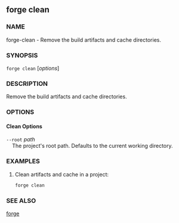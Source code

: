 
## forge clean

### NAME

forge-clean - Remove the build artifacts and cache directories.

### SYNOPSIS

`forge clean` [*options*]

### DESCRIPTION

Remove the build artifacts and cache directories.

### OPTIONS

#### Clean Options

`--root` _path_  
&nbsp;&nbsp;&nbsp;&nbsp;The project's root path. Defaults to the current working directory.

<CommonOptions />

### EXAMPLES

1. Clean artifacts and cache in a project:
   ```sh
   forge clean
   ```

### SEE ALSO

[forge](./forge.md)
